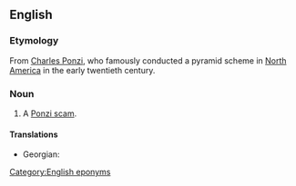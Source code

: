 ==English==
{{wikipedia|Ponzi scheme}}

===Etymology===
From [[w:Charles Ponzi|Charles Ponzi]], who famously conducted a pyramid scheme in [[North America]] in the early twentieth century.

===Noun===
{{en-noun}}

# A [[Ponzi scam]].
<!--Any pyramid scheme, or a particular kind? They are virtually synonymous it seems-->
<!--Is Ponzi capitalised? 98/ first 100 raw b.g.c. hits are for capitalized Ponzi.-->

====Translations====
{{trans-top|illicit money-making scheme}}
* Georgian: {{t|ka|პონცის სქემა}}
{{trans-mid}}
{{trans-bottom}}

[[Category:English eponyms]]